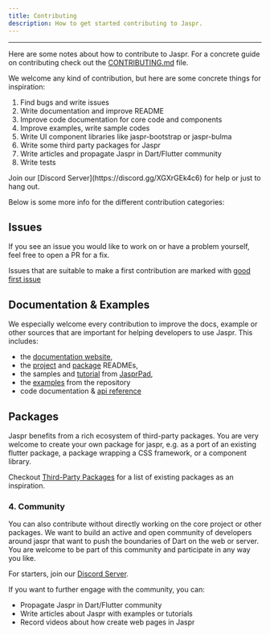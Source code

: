 ```yaml
---
title: Contributing
description: How to get started contributing to Jaspr.
---
```


---

Here are some notes about how to contribute to Jaspr. For a concrete guide on
contributing check out the [CONTRIBUTING.md](https://github.com/schultek/jaspr/blob/develop/CONTRIBUTING.md) file.

We welcome any kind of contribution, but here are some concrete things for inspiration:

1. Find bugs and write issues
2. Write documentation and improve README
3. Improve code documentation for core code and components
4. Improve examples, write sample codes
5. Write UI component libraries like jaspr-bootstrap or jaspr-bulma
6. Write some third party packages for Jaspr
7. Write articles and propagate Jaspr in Dart/Flutter community
8. Write tests

<Info>
Join our [Discord Server](https://discord.gg/XGXrGEk4c6) for help or just to hang out.
</Info>

Below is some more info for the different contribution categories:

## Issues

If you see an issue you would like to work on or have a problem yourself, feel free to open a
PR for a fix.

Issues that are suitable to make a first contribution are marked with [good first issue](https://github.com/schultek/jaspr/labels/good%20first%20issue)

## Documentation & Examples

We especially welcome every contribution to improve the docs, example or other sources that are
important for helping developers to use Jaspr. This includes:

- the [documentation website](https://github.com/schultek/jaspr/tree/main/docs),
- the [project](https://github.com/schultek/jaspr/blob/develop/README.md) and [package](https://github.com/schultek/jaspr/blob/develop/packages/jaspr/README.md) READMEs,
- the samples and [tutorial](https://playground.jaspr.site/?tutorial=intro) from [JasprPad](https://playground.jaspr.site),
- the [examples](https://github.com/schultek/jaspr/tree/main/examples) from the repository
- code documentation & [api reference](https://pub.dev/documentation/jaspr/latest/jaspr/jaspr-library.html)

## Packages

Jaspr benefits from a rich ecosystem of third-party packages. You are very welcome to create 
your own package for jaspr, e.g. as a port of an existing flutter package, a package wrapping a CSS framework, or
a component library.

Checkout [Third-Party Packages](/eco/packages) for a list of existing packages as an inspiration.

### 4. Community

You can also contribute without directly working on the core project or other packages. We want to
build an active and open community of developers around jaspr that want to push the boundaries of 
Dart on the web or server. You are welcome to be part of this community and participate in any way
you like.

For starters, join our [Discord Server](https://discord.gg/XGXrGEk4c6).

If you want to further engage with the community, you can:

- Propagate Jaspr in Dart/Flutter community
- Write articles about Jaspr with examples or tutorials
- Record videos about how create web pages in Jaspr
